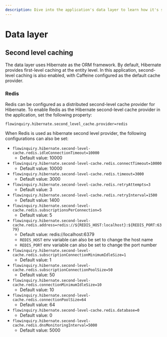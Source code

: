 ```yaml
---
description: Dive into the application's data layer to learn how it's structured and how to configure the second level cache
---
```


# Data layer

## Second level caching

The data layer uses Hibernate as the ORM framework. By default, Hibernate provides first-level caching at the entity level. In this application, second-level caching is also enabled, with Caffeine configured as the default cache provider.

### Redis

Redis can be configured as a distributed second-level cache provider for Hibernate. To enable Redis as the Hibernate second-level cache provider in the application, set the following property:

```
flowinquiry.hibernate.second_level_cache.provider=redis
```

When Redis is used as hibernate second level provider, the following configurations can also be set:

- `flowinquiry.hibernate.second-level-cache.redis.idleConnectionTimeout=10000`
  - Default value: 10000
- `flowinquiry.hibernate.second-level-cache.redis.connectTimeout=10000`
  - Default value: 10000
- `flowinquiry.hibernate.second-level-cache.redis.timeout=3000`
  - Default value: 3000
- `flowinquiry.hibernate.second-level-cache.redis.retryAttempts=3`
  - Default value: 3
- `flowinquiry.hibernate.second-level-cache.redis.retryInterval=1500`
  - Default value: 1400
- `flowinquiry.hibernate.second-level-cache.redis.subscriptionsPerConnection=5`
  - Default value: 5
- `flowinquiry.hibernate.second-level-cache.redis.address=redis://${REDIS_HOST:localhost}:${REDIS_PORT:6379}`
  - Default value: redis://localhost:6379
  - `REDIS_HOST` env variable can also be set to change the host name
  - `REDIS_PORT` env variable can also be set to change the port number
- `flowinquiry.hibernate.second-level-cache.redis.subscriptionConnectionMinimumIdleSize=1`
  - Default value: 1
- `flowinquiry.hibernate.second-level-cache.redis.subscriptionConnectionPoolSize=50`
  - Default value: 50
- `flowinquiry.hibernate.second-level-cache.redis.connectionMinimumIdleSize=10`
  - Default value: 10
- `flowinquiry.hibernate.second-level-cache.redis.connectionPoolSize=64`
  - Default value: 64
- `flowinquiry.hibernate.second-level-cache.redis.database=0`
  - Default value: 0
- `flowinquiry.hibernate.second-level-cache.redis.dnsMonitoringInterval=5000`
  - Default value: 5000
